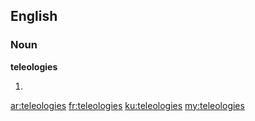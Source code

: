 ==English==

===Noun===
'''teleologies'''

#{{plural of|teleology}}

[[ar:teleologies]]
[[fr:teleologies]]
[[ku:teleologies]]
[[my:teleologies]]